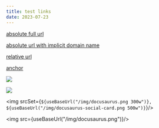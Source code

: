 ```yaml
---
title: test links
date: 2023-07-23
---
```



[absolute full url](https://github.com/facebook/docusaurus)

[absolute url with implicit domain name](/blog/2017/12/14/introducing-docusaurus)

[relative url](2017-12-14-introducing-docusaurus.mdx)

[anchor](#title)

![](/img/docusaurus.png)

![](https://docusaurus.io/assets/images/slash-introducing-411a16dd05086935b8e9ddae38ae9b45.svg)

<img srcSet={`${useBaseUrl("/img/docusaurus.png 300w")},    ${useBaseUrl("/img/docusaurus-social-card.png 500w")}`}/>

<img src={useBaseUrl("/img/docusaurus.png")}/>
